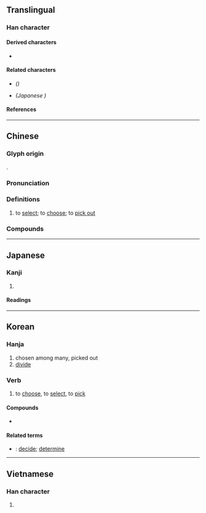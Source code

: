 {{also|择}}
{{character info}}
==Translingual==
{{Han simplified forms|擇|択|择}}

===Han character===
{{Han char|rn=64|rad=手|as=13|sn=16|four=56041|canj=QWLJ|ids=⿰扌睪}}

====Derived characters====
* {{l|mul|[[𮟢]], [[蘀]]([[萚]]), [[籜]]([[箨]])}}

====Related characters====
* {{l|mul|[[择]]}} ''({{w|Simplified Chinese}})''
* {{l|mul|[[択]]}} ''(Japanese {{w|shinjitai}})''

====References====
{{Han ref|kx=0458.050|dkj=12796|dj=0806.220|hdz=31969.040|uh=64C7}}

----

==Chinese==
{{zh-forms|s=择|alt=𢍰}}

===Glyph origin===
{{Han etym}}
{{Han compound|手|睪|c1=s|c2=p|t1=hand|ls=psc}}.

===Pronunciation===
{{zh-pron
|m=zé,zhái,2nb=colloquial variant
|m-s=
|c=zaak6
|c-t=
|g=
|h=pfs=chhe̍t/tho̍k;gd=cêd6/tog6
|j=
|mb=
|md=
|mn=xm,zz,tw:te̍k/qz:tia̍k
|mn-t=doh8
|w=5zeq
|x=
|mc=y
|oc=y
|cat=v
}}

===Definitions===
{{zh-hanzi}}

# to [[select]]; to [[choose]]; to [[pick out]]

===Compounds===
{{zh-der|忙不擇價|不擇手段|天擇|孟母擇鄰|慌不擇路|寒不擇衣|口無擇言|張良擇留|急不擇言|口不擇言|擇地而蹈|擇日|擇不開|擇鄰|擇優|採擇|擇肥而噬|擇戀|擇刺|擇配|擇日館|擇木|擇善固執|擇偶|擇友|抉擇|擇德以配|擇交|物競天擇|擇菜|擇食|擇吉|擇善而從|擇木而處|擇交而友|揀擇|擇席|決擇|擇福宜重|擇日子|擇人而事|擇主而事|擇期|擇善而行|擇要|身無擇行|飢不擇食|選擇|語不擇人|電腦擇友|良禽擇木|野手選擇|選擇題|擇敵|擇日不如撞日}}

----

==Japanese==
{{ja-kanji forms|択|擇}}

===Kanji===
{{ja-kanji|grade=|rs=手13|shin=択}}

# {{rfdef|ja|sort=手13}}

====Readings====
{{ja-readings
|goon=じゃく
|kanon=たく
|kun=えら-ぶ
}}

----

==Korean==

===Hanja===
{{ko-hanja|hangeul=택|eumhun=|rv=taek|mr=t'aek|y=thayk}}

# chosen among many, picked out
# [[divide]]

===Verb===
{{ko-noun|hj|hangeul=택하다}}

# to [[choose]], to [[select]], to [[pick]]

====Compounds====
* {{ko-l|선택|選擇}}

====Related terms====
* {{ko-l|정|定}}: [[decide]]; [[determine]]

----

==Vietnamese==

===Han character===
{{vi-hantu|[[trạch]]|rs=手13}}

# {{rfdef|vi|sort=手13}}